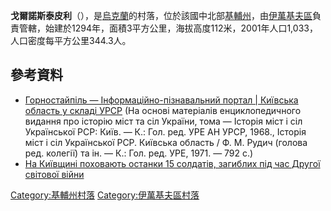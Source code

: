 {{coord|51|4|15|N|30|15|8|E|scale:30000|display=title}}

'''戈爾諾斯泰皮利'''（{{lang-uk|Горностайпіль}}），是[[烏克蘭|烏克蘭]]的村落，位於該國中北部[[基輔州|基輔州]]，由[[伊萬基夫區|伊萬基夫區]]負責管轄，始建於1294年，面積3平方公里，海拔高度112米，2001年人口1,033，人口密度每平方公里344.3人。

==參考資料==
* [http://imsu-kyiv.com/msta-sela-kivsko-oblast/chornobylskyj-rajon/gornostajpil.html Горностайпіль — Інформаційно-пізнавальний портал | Київська область у складі УРСР] {{Wayback|url=http://imsu-kyiv.com/msta-sela-kivsko-oblast/chornobylskyj-rajon/gornostajpil.html |date=20200222190558 }} (На основі матеріалів енциклопедичного видання про історію міст та сіл України, тома — Історія міст і сіл Української РСР: Київ. — К.: Гол. ред. УРЕ АН УРСР, 1968., Історія міст і сіл Української РСР. Київська область / Ф. М. Рудич (голова ред. колегії) та ін. — К.: Гол. ред. УРЕ, 1971. — 792 с.)
* [http://www.unn.com.ua/uk/news/1404557-na-kiyivschini-pokhovayut-ostanki-15-soldativ-zagiblikh-pid-chas-drugoyi-svitovoyi-viyni-1 На Київщині поховають останки 15 солдатів, загиблих під час Другої світової війни] {{Wayback|url=http://www.unn.com.ua/uk/news/1404557-na-kiyivschini-pokhovayut-ostanki-15-soldativ-zagiblikh-pid-chas-drugoyi-svitovoyi-viyni-1 |date=20141130181033 }}

{{DEFAULTSORT:Горностайпіль}}
[[Category:基輔州村落|Category:基輔州村落]]
[[Category:伊萬基夫區村落|Category:伊萬基夫區村落]]


{{Kiev-geo-stub}}